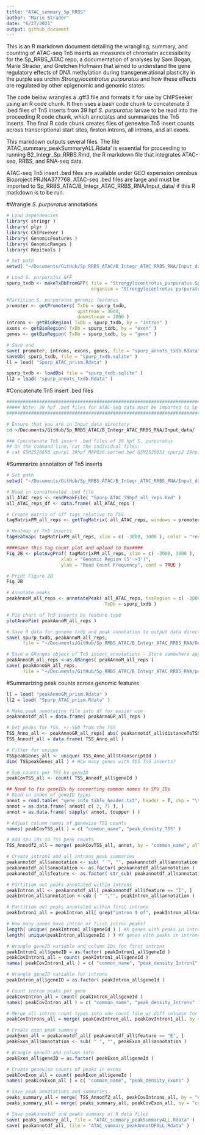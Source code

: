 ```yaml
---
title: "ATAC_summary_Sp_RRBS"
author: "Marie Strader"
date: "6/27/2021"
output: github_document
---
```


This is an R markdown document detailing the wrangling, summary, and counting of ATAC-seq Tn5 inserts as measures of chromatin accessibility for the Sp_RRBS_ATAC repo, a documentation of analyses by Sam Bogan, Marie Strader, and Gretchen Hofmann that aimed to understand the gene regulatory effects of DNA methylation during transgenerational plasticity in the purple sea urchin *Strongylocentrotus purpuratus* and how these effects are regulated by other epigenomic and genomic states.

The code below wrangles a .gff3 file and formats it for use by ChIPSeeker using an R code chunk. It then uses a bash code chunk to concatenate 3 .bed files of Tn5 inserts from 39 hpf *S. purpuratus* larvae to be read into the proceeding R code chunk, which annotates and summarizes the Tn5 inserts. The final R code chunk creates files of genewise Tn5 insert counts across transcriptional start sites, firston introns, all introns, and all exons. 

This markdown outputs several files. The file 'ATAC_summary_peakSummaryALL.Rdata' is essential for proceeding to running B2_Integr_Sp_RRBS.Rmd, the R markdown file that integrates ATAC-seq, RRBS, and RNA-seq data.

ATAC-seq Tn5 insert .bed files are available under GEO experssion omnibus Bioproject PRJNA377768. ATAC-seq .bed files are large and must be imported to Sp_RRBS_ATAC/B_Integr_ATAC_RRBS_RNA/Input_data/ if this R markdown is to be run.

#Wrangle *S. purpuratus* annotations

```r

# Load dependencies
library( stringr )
library( plyr )
library( ChIPseeker )
library( GenomicFeatures )
library( GenomicRanges )
library( Repitools )

# Set path
setwd( "~/Documents/GitHub/Sp_RRBS_ATAC/B_Integr_ATAC_RRBS_RNA/Input_data/" )

# Load S. purpuratus GFF
spurp_txdb <- makeTxDbFromGFF( file = "Strongylocentrotus_purpuratus.Spur_3.1.42.gff3" ,
                               organism = "Strongylocentrotus purpuratus" )

#Partition S. purpuratus genomic features
promoter <- getPromoters( TxDb = spurp_txdb,
                          upstream = 3000,
                          downstream = 3000 )
introns <- getBioRegion( TxDb = spurp_txdb, by = "intron" )
exons <- getBioRegion( TxDb = spurp_txdb, by = "exon" )
genes <- getBioRegion( TxDb = spurp_txdb, by = "gene" )

# Save and
save( promoter, introns, exons, genes, file = "spurp_annots_txdb.Rdata" )
saveDb( spurp_txdb, file = "spurp_txdb.sqlite" )
ll = load( "Spurp_ATAC_prism.Rdata" )

spurp_txdb <- loadDb( file = "spurp_txdb.sqlite" )
ll2 = load( "spurp_annots_txdb.Rdata" )

```

#Concatenate Tn5 insert .bed files

```bash

#########################################################################################################################
##### Note: 39 hpf .bed files for ATAC-seq data must be imported to Sp_RRBS_ATAC/B_Integr_ATAC_RRBS_RNA/Input_data/ #####
#########################################################################################################################

# Ensure that you are in Input_data directory
cd ~/Documents/GitHub/Sp_RRBS_ATAC/B_Integr_ATAC_RRBS_RNA/Input_data/

### Concatenate Tn5 insert .bed files of 39 hpf S. purpuratus
## On the command line, cat the individual files:
# cat GSM2520650_spurp1_39hpf_MAPQ30.sorted.bed GSM2520651_spurp2_39hpf_MAPQ30.sorted.bed GSM2520652_spurp3_39hpf_MAPQ30.sorted.bed > Spurp_ATAC_39hpf_all_reps.bed

```

#Summarize annotation of Tn5 inserts

```r

# Set path
setwd( "~/Documents/GitHub/Sp_RRBS_ATAC/B_Integr_ATAC_RRBS_RNA/Input_data/" )

# Read in concatenated .bed file
all_ATAC_reps <- readPeakFile( "Spurp_ATAC_39hpf_all_reps.bed" )
all_ATAC_reps_df <- data.frame( all_ATAC_reps )

# Create matrix of off tags relative to TSS
tagMatrixPM_all_reps <- getTagMatrix( all_ATAC_reps, windows = promoter )

# Heatmap of Tn5 inserts
tagHeatmap( tagMatrixPM_all_reps, xlim = c( -3000, 3000 ), color = "red" )

####Save this tag count plot and upload to Box####
Fig_2B <- plotAvgProf( tagMatrixPM_all_reps, xlim = c( -3000, 3000 ),
                    xlab = "Genomic Region (5'->3')", 
                    ylab = "Read Count Frequency", conf = TRUE )

# Print Figure 2B
Fig_2B

# Annotate peaks
peakAnnoM_all_reps <- annotatePeak( all_ATAC_reps, tssRegion = c( -3000, 3000 ),
                                    TxDb = spurp_txdb )

# Pie chart of Tn5 inserts by feature type
plotAnnoPie( peakAnnoM_all_reps )

# Save R data for genome txdb and peak annotation to output data directory
save( spurp_txdb, peakAnnoM_all_reps, 
      file = "~/Documents/GitHub/Sp_RRBS_ATAC/B_Integr_ATAC_RRBS_RNA/Output_data/Spurp_ATAC_prism.Rdata" )

# Save a GRanges object of Tn5 insert annotations - Store somewhere appropriate for large files
peakAnnoGR_all_reps <-as.GRanges( peakAnnoM_all_reps )
save( peakAnnoGR_all_reps, 
      file = "~/Documents/GitHub/Sp_RRBS_ATAC/B_Integr_ATAC_RRBS_RNA/peakAnnoGM_prism.Rdata" )

```

#Summarizing peak counts across genomic features

```r

ll = load( "peakAnnoGM_prism.Rdata" )
ll2 = load( "Spurp_ATAC_prism.Rdata" )

# Make peak annotation file into df for easier use
peakannotdf_all = data.frame( peakAnnoGR_all_reps )

# Get peaks for TSS, +/-500 from the TSS
TSS_Anno_all <- peakAnnoGR_all_reps[ abs( peakannotdf_all$distanceToTSS ) < 500 ]
TSS_Annodf_all = data.frame( TSS_Anno_all )

# Filter for unique 
TSSpeakGenes_all <- unique( TSS_Anno_all$transcriptId )
dim( TSSpeakGenes_all ) # How many genes with TSS Tn5 inserts?

# Sum counts per TSS by geneID
peakCovTSS_all <- count( TSS_Annodf_all$geneId )

## Need to fix geneIDs by converting common names to SPU_IDs
# Read in index of geneID types
annot = read.table( "gene_info_table_header.txt", header = T, sep = "\t", quote = NULL )
annot = as.data.frame( annot[ c( 2, 7) ], )
annot = as.data.frame( sapply( annot, toupper ) )

# Adjust column names of genewise TSS counts
names( peakCovTSS_all ) = c( "common_name", "peak_density_TSS" )

# Add spu_ids to TSS peak counts
TSS_Annodf2_all = merge( peakCovTSS_all, annot, by = "common_name", all.x = TRUE )

# Create intron1 and all introns peak summaries
peakannotdf_all$annotation <- sub( " ", "", peakannotdf_all$annotation )
peakannotdf_all$annotation <- as.factor( peakannotdf_all$annotation )
peakannotdf_all$feature <- as.factor( str_sub( peakannotdf_all$annotation, 1, 1 ) )

# Partition out peaks annotated within introns
peakIntron_all <- peakannotdf_all[ peakannotdf_all$feature == "I", ]
peakIntron_all$annotation <-sub ( " ","", peakIntron_all$annotation )

# Partition out peaks annotated within first introns
peakIntron1_all = peakIntron_all[ grep("intron 1 of", peakIntron_all$annotation ), ]

# How many genes have intron or first intron peaks?
length( unique( peakIntron1_all$geneId ) ) #X genes with peaks in intron 1
length( unique(peakIntron_all$geneId ) ) #X genes with peaks in introns

# Wrangle geneID variable and column IDs for first introns
peakIntron1_all$geneID = as.factor( peakIntron1_all$geneId )
peakCovIntron1_all = count( peakIntron1_all$geneId )
names( peakCovIntron1_all ) = c( "common_name", "peak_density_Intron1" )

# Wrangle geneID variable for introns
peakIntron_all$geneID = as.factor( peakIntron_all$geneId )

# Count intron peaks per gene
peakCovIntron_all = count( peakIntron_all$geneId )
names( peakCovIntron_all ) = c( "common_name", "peak_density_Introns" )

# Merge all intron count types into one count file w/ diff columsn for all and 1st introns
peakCovIntrons_all = merge( peakCovIntron_all, peakCovIntron1_all, by = "common_name", all = TRUE )

# Create exon peak summary
peakExon_all = peakannotdf_all[ peakannotdf_all$feature == "E", ]
peakExon_all$annotation <- sub( " ", "", peakExon_all$annotation )

# Wrangle geneID and column info
peakExon_all$geneID = as.factor( peakExon_all$geneId )

# Create genewise counts of peaks in exons
peakCovExon_all = count( peakExon_all$geneId )
names( peakCovExon_all ) = c( "common_name", "peak_density_Exons" )

# Save peak annotations and summaries
peaks_summary_all = merge( TSS_Annodf2_all, peakCovIntrons_all, by = "common_name", all = TRUE )
peaks_summary_all = merge( peaks_summary_all, peakCovExon_all, by = "common_name", all = TRUE )

# Save peakannotdf and peaks summary as R data files
save( peaks_summary_all, file = "ATAC_summary_peakSummaryALL.Rdata" )
save( peakannotdf_all, file = "ATAC_summary_peakAnnotDFALL.Rdata" )

```



